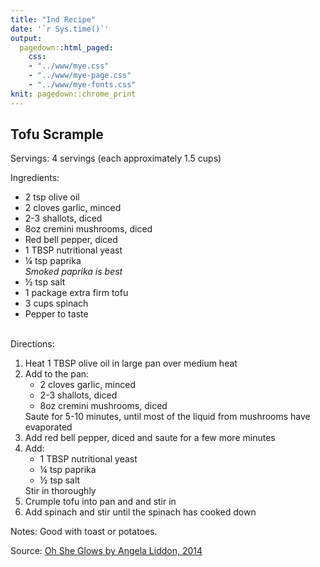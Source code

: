 ```yaml
---
title: "Ind Recipe"
date: '`r Sys.time()`'
output: 
  pagedown::html_paged:
    css: 
    - "../www/mye.css"
    - "../www/mye-page.css"
    - "../www/mye-fonts.css"
knit: pagedown::chrome_print
---
```


## Tofu Scrample

<span class="mh">Servings:</span> 4 servings (each approximately 1.5 cups)
<br>

<span class="mh">Ingredients:</span>  
<div class="my2cols">
<ul>
  <li>2 tsp olive oil</li>
  <li>2 cloves garlic, minced</li>
  <li>2-3 shallots, diced</li>
  <li>8oz cremini mushrooms, diced</li>
  <li>Red bell pepper, diced</li>
  <li>1 TBSP nutritional yeast</li>
  <li>&frac14; tsp paprika<br><i>Smoked paprika is best</i></li>
  <li>&frac12; tsp salt</li>
  <li>1 package extra firm tofu</li>
  <li>3 cups spinach</li>
  <li>Pepper to taste</li>
</ul>
</div>
<br>
<span class="mh">Directions:</span> 
<div class="my2cols">
<ol>
  <li>Heat 1 TBSP olive oil in large pan over medium heat</li>
  <li>Add to the pan:
    <ul>
      <li>2 cloves garlic, minced</li>
      <li>2-3 shallots, diced</li>
      <li>8oz cremini mushrooms, diced</li>
    </ul>Saute for 5-10 minutes, until most of the liquid from mushrooms have evaporated
  </li>
  <li>Add red bell pepper, diced and saute for a few more minutes</li>
  <li>Add:
    <ul>
      <li>1 TBSP nutritional yeast</li>
      <li>&frac14; tsp paprika</li>
      <li>&frac12; tsp salt</li>
    </ul>Stir in thoroughly
  </li>
  <li>Crumple tofu into pan and and stir in</li>
  <li>Add spinach and stir until the spinach has cooked down</li>
</ol>
</div>


<span class="mh">Notes:</span> Good with toast or potatoes. 

<span class="mh">Source:</span>
<a href = "https://ohsheglows.com/book/" target="_blank">Oh She Glows by Angela Liddon, 2014</a>
